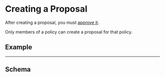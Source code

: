
# Creating a Proposal

After creating a proposal, you must [approve it](./approve).

Only members of a policy can create a proposal for that policy.

## Example

<ProposeExample />

---

## Schema

<Schema />
